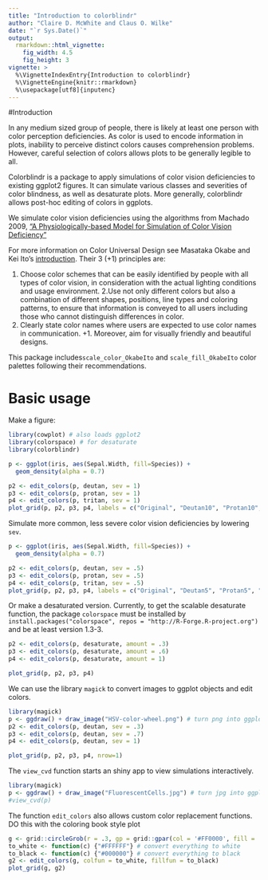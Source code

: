 ---
title: "Introduction to colorblindr"
author: "Claire D. McWhite and Claus O. Wilke"
date: "`r Sys.Date()`"
output:
  rmarkdown::html_vignette:
    fig_width: 4.5
    fig_height: 3
vignette: >
  %\VignetteIndexEntry{Introduction to colorblindr}
  %\VignetteEngine{knitr::rmarkdown}
  %\usepackage[utf8]{inputenc}
---

#Introduction

In any medium sized group of people, there is likely at least one person with color perception deficiencies. As color is used to encode information in plots, inability to perceive distinct colors causes comprehension problems. However, careful selection of colors allows plots to be generally legible to all. 

Colorblindr is a package to apply simulations of color vision deficiencies to existing ggplot2 figures. It can simulate various classes and severities of color blindness, as well as desaturate plots. More generally, colorblindr allows post-hoc editing of colors in ggplots. 


We simulate color vision deficiencies using the algorithms from Machado 2009, ["A Physiologically-based Model for Simulation of Color Vision Deficiency"]( http://www.inf.ufrgs.br/~oliveira/pubs_files/CVD_Simulation/CVD_Simulation.html)

For more information on Color Universal Design see Masataka Okabe 
 and Kei Ito's [introduction](http://jfly.iam.u-tokyo.ac.jp/color/). Their 3 (+1) principles are:

 1. Choose color schemes that can be easily identified by people with all types of color vision, in consideration with the actual lighting conditions and usage environment.
 2.Use not only different colors but also a combination of different shapes, positions, line types and coloring patterns, to ensure that information is conveyed to all users including those who cannot distinguish differences in color.
 3. Clearly state color names where users are expected to use color names in communication.
 +1. Moreover, aim for visually friendly and beautiful designs.

This package includes`scale_color_OkabeIto` and `scale_fill_OkabeIto` color palettes following their recommendations. 

# Basic usage

Make a figure:

```{r}
library(cowplot) # also loads ggplot2
library(colorspace) # for desaturate
library(colorblindr)

p <- ggplot(iris, aes(Sepal.Width, fill=Species)) +
  geom_density(alpha = 0.7)

p2 <- edit_colors(p, deutan, sev = 1)
p3 <- edit_colors(p, protan, sev = 1)
p4 <- edit_colors(p, tritan, sev = 1)
plot_grid(p, p2, p3, p4, labels = c("Original", "Deutan10", "Protan10", "Tritan10"))
```

Simulate more common, less severe color vision deficiencies by lowering `sev`.
```{r}


p <- ggplot(iris, aes(Sepal.Width, fill=Species)) +
  geom_density(alpha = 0.7)

p2 <- edit_colors(p, deutan, sev = .5)
p3 <- edit_colors(p, protan, sev = .5)
p4 <- edit_colors(p, tritan, sev = .5)
plot_grid(p, p2, p3, p4, labels = c("Original", "Deutan5", "Protan5", "Tritan5"))
```


Or make a desaturated version. Currently, to get the scalable desaturate function, the package `colorspace` must be installed by `install.packages("colorspace", repos = "http://R-Forge.R-project.org")` and be at least version 1.3-3.
```{r}

p2 <- edit_colors(p, desaturate, amount = .3)
p3 <- edit_colors(p, desaturate, amount = .6)
p4 <- edit_colors(p, desaturate, amount = 1)

plot_grid(p, p2, p3, p4)
```

We can use the library `magick` to convert images to ggplot objects and edit colors. 
```{r}
library(magick)
p <- ggdraw() + draw_image("HSV-color-wheel.png") # turn png into ggplot object
p2 <- edit_colors(p, deutan, sev = .3)
p3 <- edit_colors(p, deutan, sev = .7)
p4 <- edit_colors(p, deutan, sev = 1)

plot_grid(p, p2, p3, p4, nrow=1)

```


The `view_cvd` function starts an shiny app to view simulations interactively. 
```{r}
library(magick)
p <- ggdraw() + draw_image("FluorescentCells.jpg") # turn jpg into ggplot object
#view_cvd(p)
```

The function `edit_colors` also allows custom color replacement functions.
DO this with the coloring book style plot
```{r}
g <- grid::circleGrob(r = .3, gp = grid::gpar(col = '#FF0000', fill = '#0000FF'))
to_white <- function(c) {"#FFFFFF"} # convert everything to white
to_black <- function(c) {"#000000"} # convert everything to black
g2 <- edit_colors(g, colfun = to_white, fillfun = to_black)
plot_grid(g, g2)
```


